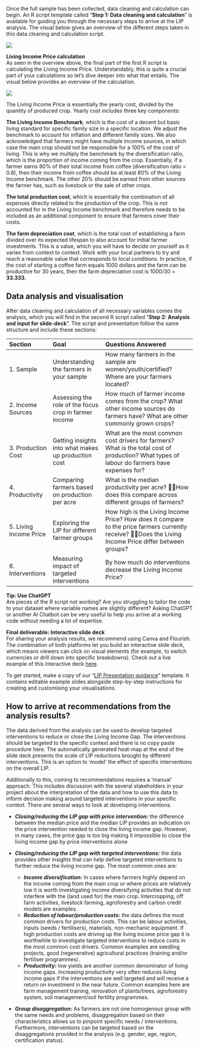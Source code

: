 Once the full sample has been collected, data cleaning and calculation can begin. An R script template called “**Step 1: Data cleaning and calculation**” is available for guiding you through the necessary steps to arrive at the LIP analysis. The visual below gives an overview of the different steps taken in this data cleaning and calculation script.   

<img src="/images/conclusion/analysis-3.png" />

**Living Income Price calculation**  
As seen in the overview above, the final part of the first R script is calculating the Living Income Price. Understandably, this is quite a crucial part of your calculations so let’s dive deeper into what that entails.  The visual below provides an overview of the calculation.

<img src="/images/conclusion/analysis-4.png" />
  
The Living Income Price is essentially the yearly cost, divided by the quantity of produced crop. Yearly cost includes three key components: 

**The Living Income Benchmark**, which is the cost of a decent but basic living standard for specific family size in a specific location. We adjust the benchmark to account for inflation and different family sizes. We also acknowledged that farmers might have multiple income sources, in which case the main crop should not be responsible for a 100% of the cost of living. This is why we multiply the benchmark by the diversification ratio, which is the proportion of income coming from the crop. Essentially,  if a farmer earns 80% of their total income from coffee (diversification ratio \= 0.8), then their income from coffee should be at least 80% of the Living Income benchmark. The other 20% should be earned from other sources the farmer has, such as livestock or the sale of other crops. 

**The total production cost**, which is essentially the combination of all expenses directly related to the production of the crop. This is not accounted for in the Living Income benchmark and therefore needs to be included as an additional component to ensure that farmers cover their costs. 

**The farm depreciation cost**, which is the total cost of establishing a farm divided over its expected lifespan to also account for initial farmer investments. This is a value, which you will have to decide on yourself as it varies from context to context. Work with your local partners to try and reach a reasonable value that corresponds to local conditions. In practice, if the cost of starting a coffee farm equals 1000 dollars and the farm can be productive for 30 years, then the farm depreciation cost is 1000/30 \= **33.333.** 

## **Data analysis and visualisation**

After data cleaning and calculation of all necessary variables comes the analysis, which you will find in the second R script called “**Step 2: Analysis and input for slide-deck**”. The script and presentation follow the same structure and include these sections: 

| Section  | Goal  | Questions Answered |
| :---- | :---- | :---- |
| 1\. Sample | Understanding the farmers in your sample | How many farmers in the sample are women/youth/certified?  Where are your farmers located? |
| 2\. Income Sources | Assessing the role of the focus crop in farmer income | How much of farmer income comes from the crop? What other income sources do farmers have?  What are other commonly grown crops? |
| 3\. Production Cost | Getting insights into what makes up production cost | What are the most common cost drivers for farmers?  What is the total cost of production?  What types of labour do farmers have expenses for? |
| 4\. Productivity  | Comparing farmers based on production per acre | What is the median productivity per acre? How does this compare across different groups of farmers? |
| 5\. Living Income Price | Exploring the LIP for different farmer groups | How high is the Living Income Price?  How does it compare to the price farmers currently receive? Does the Living Income Price differ between groups? |
| 6\. Interventions | Measuring impact of targeted interventions | By how much do interventions decrease the Living Income Price? |

**Tip: Use ChatGPT**  
Are pieces of the R script not working? Are you struggling to tailor the code to your dataset where variable names are slightly different? Asking ChatGPT or another AI Chatbot can be very useful to help you arrive at a working code without needing a lot of expertise. 

**Final deliverable: Interactive slide deck**  
For sharing your analysis results, we recommend using Canva and Flourish. The combination of both platforms let you build an interactive slide deck, which means viewers can click on visual elements (for example, to switch currencies or drill down into specific breakdowns). Check out a live example of this interactive deck [here](https://www.canva.com/design/DAGrh9dXcSI/9cmn61SU7O_gt_YrRRNM0Q/view?utm_content=DAGrh9dXcSI&utm_campaign=designshare&utm_medium=link2&utm_source=uniquelinks&utlId=h445bc8c2d2).

To get started, make a copy of our “[LIP Presentation guidance](https://www.canva.com/design/DAGqCK1v2pc/I-sNxjJdPmVnjUchRUHWNQ/view?utm_content=DAGqCK1v2pc&utm_campaign=designshare&utm_medium=link&utm_source=publishsharelink&mode=preview)” template. It contains editable example slides alongside step-by-step instructions for creating and customising your visualisations.

## **How to arrive at recommendations from the analysis results?**

The data derived from the analysis can be used to develop targeted interventions to reduce or close the Living Income Gap. The interventions should be targeted to the specific context and there is no copy paste procedure here. The automatically generated heat-map at the end of the slide deck presents the scale of LIP reductions brought by different interventions. This is an option to ‘model’ the effect of specific interventions on the overall LIP.

Additionally to this, coming to recommendations requires a ‘manual’ approach. This includes discussion with the several stakeholders in your project about the interpretation of the data and how to use this data to inform decision making around targeted interventions in your specific context.  There are several ways to look at developing interventions. 

* ***Closing/reducing the LIP gap with price intervention:*** the difference between the median price and the median LIP provides an indication on the price intervention needed to close the living income gap. However, in many cases, the price gap is too big making it impossible to close the living income gap by price interventions alone  
* ***Closing/reducing the LIP gap with targeted interventions:***  the data provides other insights that can help define targeted interventions to further reduce the living income gap. The most common ones are:  
  * ***Income diversification:*** In cases where farmers highly depend on the income coming from the main crop or where prices are relatively low it is worth investigating income diversifying activities that do not interfere with the (land used for) the main crop. Intercropping, off farm activities, livestock farming, agroforestry and carbon credit models are examples.  
  * ***Reduction of labour/production costs:*** the data defines the most common drivers for production costs. This can be labour activities, inputs (seeds / fertilisers), materials, non-mechanic equipment. If high production costs are driving up the living income price gap it is worthwhile to investigate targeted interventions to reduce costs in the most common cost drivers. Common examples are seedling projects, good (regenerative) agricultural practices (training and/or fertiliser programmes).   
  * ***Productivity:*** low yields are another common denominator of living income gaps. Increasing productivity very often reduces living income gaps if the interventions are well targeted and will receive a return on investment in the near future. Common examples here are farm management training, renovation of plants/trees, agroforestry system, soil management/soil fertility programmes.

* ***Group disaggregation:*** As farmers are not one homogenous group with the same needs and problems, disaggregation based on their characteristics allows us  to pinpoint specific needs / interventions. Furthermore, interventions can be targeted based on the disaggregations provided in the analysis (e.g. gender, age,  region, certification status). 

[^1]:  Smallholders are defined by the producers, as the definition of smallholder varies per country and crop.